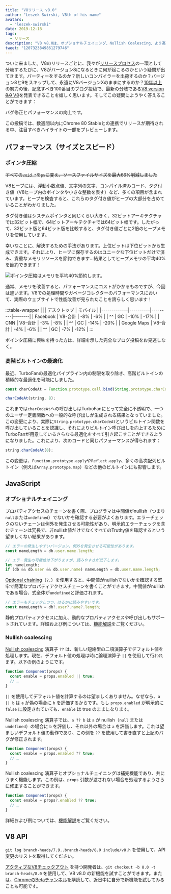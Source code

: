 ```yaml
---
title: "V8リリース v8.0"
author: "Leszek Swirski, V8th of his name"
avatars:
  - "leszek-swirski"
date: 2019-12-18
tags:
  - リリース
description: "V8 v8.0は、オプショナルチェイニング、Nullish Coalescing、より高速な高階ビルトインを特徴としています。— さらに、ポインタ圧縮のおかげでメモリ使用量が40%削減されました、大したことですね。"
tweet: "1207323849861279746"
---
```


<!-- はい、これはSVGです。これを作るのにどれだけ時間を費やしたのかは聞かないでください。 -->
<!-- markdownlint-capture -->
<!-- markdownlint-disable no-inline-html -->

<FullWidthImage />

<!-- markdownlint-restore -->

ついに来ました。V8のリリースごとに、我々が[リリースプロセス](/docs/release-process)の一環として分岐するたびに、V8がバージョン8になるときに何が起こるのかという疑問が出てきます。パーティーをするのか？新しいコンパイラーを出荷するのか？バージョン8と9をスキップして、永遠にV8バージョンXのままにするのか？[10年以上](/blog/10-years)の努力の後、記念すべき100番目のブログ投稿で、最新の分岐である[V8 ~~version 8.0~~ V8](https://chromium.googlesource.com/v8/v8.git/+log/branch-heads/8.0)を発表できることを嬉しく思います。そしてこの疑問にようやく答えることができます：

<!--truncate-->
バグ修正とパフォーマンスの向上です。

この投稿では、数週間以内にChrome 80 Stableとの連携でリリースが期待される中、注目すべきハイライトの一部をプレビューします。

## パフォーマンス（サイズとスピード）

### ポインタ圧縮

~~すべての`void *`を`pv`に変え、ソースファイルサイズを最大66%削減しました~~

V8ヒープには、浮動小数点値、文字列の文字、コンパイル済みコード、タグ付き値（V8ヒープ内のポインタや小さな整数を表す）など、多くの項目が含まれています。ヒープを検査すると、これらのタグ付き値がヒープの大部分を占めていることがわかりました。

タグ付き値はシステムポインタと同じくらい大きく、32ビットアーキテクチャでは32ビット幅で、64ビットアーキテクチャでは64ビット幅です。したがって、32ビット版と64ビット版を比較すると、タグ付き値ごとに2倍のヒープメモリを使用しています。

幸いなことに、解決するための手法があります。上位ビットは下位ビットから生成できます。それにより、ヒープに保存するのはユニークな下位ビットだけで済み、貴重なメモリリソースを節約できます...結果としてヒープメモリの平均40%を節約できます！

![ポインタ圧縮はメモリを平均40%節約します。](/_img/v8-release-80/pointer-compression-chart.svg)

通常、メモリを改善すると、パフォーマンスにコストがかかるものですが、今回は違います。V8での処理時間やガベージコレクターのパフォーマンスにおいて、実際のウェブサイトで性能改善が見られたことを誇らしく思います！

:::table-wrapper
| || デスクトップ | モバイル |
|-------------|----------|---------|--------|
| Facebook | V8-合計 | -8% | -6% |
| ^^ | GC | -10% | -17% |
| CNN | V8-合計 | -3% | -8% |
| ^^ | GC | -14% | -20% |
| Google Maps | V8-合計 | -4% | -6% |
| ^^ | GC | -7% | -12% |
:::

ポインタ圧縮に興味を持った方は、詳細を示した完全なブログ投稿をお見逃しなく。

### 高階ビルトインの最適化

最近、TurboFanの最適化パイプライン内の制限を取り除き、高階ビルトインの積極的な最適化を可能にしました。

```js
const charCodeAt = Function.prototype.call.bind(String.prototype.charCodeAt);

charCodeAt(string, 8);
```

これまでは`charCodeAt`への呼び出しはTurboFanにとって完全に不透明で、一つのユーザー定義関数への一般的な呼び出しが生成される結果となっていました。この変更により、実際に`String.prototype.charCodeAt`というビルトイン関数を呼び出していることを認識し、それによりビルトイン呼び出しを向上するためにTurboFanが用意しているさらなる最適化をすべて引き起こすことができるようになりました。これにより、次のコードと同じパフォーマンスが得られます：

```js
string.charCodeAt(8);
```

この変更は、`Function.prototype.apply`や`Reflect.apply`、多くの高次配列ビルトイン（例えば`Array.prototype.map`）などの他のビルトインにも影響します。

## JavaScript

### オプショナルチェイニング

プロパティアクセスのチェーンを書く際、プログラマは中間値がnullish（つまり`null`または`undefined`）でないかを確認する必要がよくあります。エラーチェックのないチェーンは例外を発生させる可能性があり、明示的エラーチェックを含むチェーンは冗長で、非nullish値だけでなくすべてのTruthy値を確認するという望ましくない結果があります。

```js
// エラーの発生しやすいバージョン、例外を発生させる可能性があります。
const nameLength = db.user.name.length;

// エラー発生の可能性は下がりますが、読みやすさが低下します。
let nameLength;
if (db && db.user && db.user.name) nameLength = db.user.name.length;
```

[Optional chaining](https://v8.dev/features/optional-chaining)（`?.`）を使用すると、中間値がnullishでないかを確認する堅牢で簡潔なプロパティアクセスチェーンを書くことができます。中間値がnullishである場合、式全体が`undefined`と評価されます。

```js
// エラーもチェックしつつ、はるかに読みやすいです。
const nameLength = db?.user?.name?.length;
```

静的プロパティアクセスに加え、動的なプロパティアクセスや呼び出しもサポートされています。詳細および例については、[機能解説](https://v8.dev/features/optional-chaining)をご覧ください。

### Nullish coalescing

[Nullish coalescing](https://v8.dev/features/nullish-coalescing) 演算子 `??` は、新しい短絡型の二項演算子でデフォルト値を処理します。現在、デフォルト値の処理は時に論理演算子 `||` を使用して行われます。以下の例のようにです。

```js
function Component(props) {
  const enable = props.enabled || true;
  // …
}
```

`||` を使用してデフォルト値を計算するのは望ましくありません。なぜなら、`a || b` は `a` が偽の場合に `b` を評価するからです。もし `props.enabled` が明示的に `false` に設定されていても、`enable` は true のままになります。

Nullish coalescing 演算子では、`a ?? b` は `a` が nullish（`null` または `undefined`）の場合に `b` を評価し、それ以外の場合は `a` を評価します。これは望ましいデフォルト値の動作であり、この例を `??` を使用して書き直すと上記のバグが修正されます。

```js
function Component(props) {
  const enable = props.enabled ?? true;
  // …
}
```

Nullish coalescing 演算子とオプショナルチェイニングは補完機能であり、共にうまく機能します。この例は、`props` 引数が渡されない場合を処理するようさらに修正することができます。

```js
function Component(props) {
  const enable = props?.enabled ?? true;
  // …
}
```

詳細および例については、[機能解説](https://v8.dev/features/nullish-coalescing)をご覧ください。

## V8 API

`git log branch-heads/7.9..branch-heads/8.0 include/v8.h` を使用して、API変更のリストを取得してください。

[アクティブなV8チェックアウト](/docs/source-code#using-git) を持つ開発者は、`git checkout -b 8.0 -t branch-heads/8.0` を使用して、V8 v8.0 の新機能を試すことができます。または、[ChromeのBetaチャンネル](https://www.google.com/chrome/browser/beta.html)を購読して、近日中に自分で新機能を試してみることも可能です。
